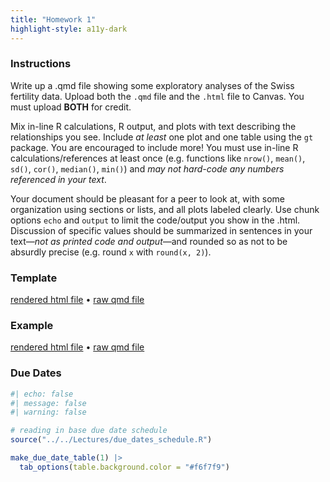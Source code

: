 ```yaml
---
title: "Homework 1"
highlight-style: a11y-dark
---
```


### Instructions

Write up a .qmd file showing some exploratory analyses of the Swiss fertility data. Upload both the `.qmd` file and the `.html` file to Canvas. You must upload **BOTH** for credit.

Mix in-line R calculations, R output, and plots with text describing the relationships you see. Include *at least* one plot and one table using the `gt` package. You are encouraged to include more! You must use in-line R calculations/references at least once (e.g. functions like `nrow()`, `mean()`, `sd()`, `cor()`, `median()`, `min()`) and *may not hard-code any numbers referenced in your text*.

Your document should be pleasant for a peer to look at, with some organization using sections or lists, and all plots labeled clearly. Use chunk options `echo` and `output` to limit the code/output you show in the .html. Discussion of specific values should be summarized in sentences in your text---*not as printed code and output*---and rounded so as not to be absurdly precise (e.g. round `x` with `round(x, 2)`).

### Template

[rendered html file](CSSS508_HW1_Template.qmd) •
[raw qmd file](https://raw.githubusercontent.com/vsass/CSSS508/main/Homework/HW1/CSSS508_HW1_Template.qmd) 

### Example

[rendered html file](CSSS508_HW1_Example.qmd) •
[raw qmd file](https://raw.githubusercontent.com/vsass/CSSS508/main/Homework/HW1/CSSS508_HW1_Example.qmd) 



### Due Dates

```r
#| echo: false
#| message: false
#| warning: false

# reading in base due date schedule
source("../../Lectures/due_dates_schedule.R")

make_due_date_table(1) |> 
  tab_options(table.background.color = "#f6f7f9")
```


